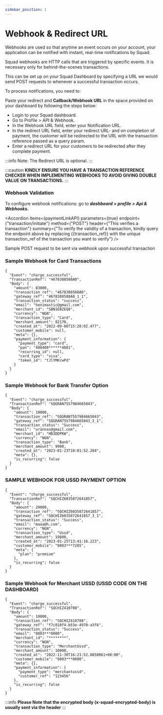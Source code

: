 ```yaml
---
sidebar_position: 1
---
```




# Webhook & Redirect URL

Webhooks are used so that anytime an event occurs on your account, your application can be notified with instant, real-time notifications by Squad.

Squad webhooks are HTTP calls that are triggered by specific events. It is necessary only for behind-the-scenes transactions. 

This can be set up on your Squad Dashboard by specifying a URL we would send POST requests to whenever a successful transaction occurs. 

To process notifications, you need to:

Paste your redirect and **Callback/Webhook URL** in the space provided on your dashboard by following the steps below:

- Login to your Squad dashboard. 
- Go to Profile > API & Webhook.
- In the Webhook URL field, enter your Notification URL.
- In the redirect URL field, enter your redirect URL- and on completion of payment, the customer will be redirected to the URL with the transaction reference passed as a query param.
- Enter a redirect URL for your customers to be redirected after they complete payment.

:::info
Note: The Redirect URL is optional.
:::

:::caution
**KINDLY ENSURE YOU HAVE A TRANSACTION REFERENCE CHECKER WHEN IMPLEMENTING WEBHOOKS TO AVOID GIVING DOUBLE VALUE ON TRANSACTIONS.**
:::

### Webhook Validation

To configure webhook notifications: go to **_dashboard > profile > Api & Webhooks._**


<Accordion 
    items={paymentLinkAPI} 
    parameters={true} 
    endpoint={"transaction/initiate"} 
    method={"POST"} 
    header={"This verifies a transaction"} 
    summary={"To verify the validity of a transaction, kindly query the endpoint above by replacing {{transaction_ref}} with the unique transaction_ref of the transaction you want to verify"}
/>

<AccordionCode items={paymentLinkResponse}/>

Sample POST request to be sent via webhook upon successful transaction

### Sample Webhook for Card Transactions

```
{
  "Event": "charge_successful",
  "TransactionRef": "4678388588A0",
  "Body": {
    "amount": 83000,
    "transaction_ref": "4678388588A0",
    "gateway_ref": "4678388588A0_1_1",
    "transaction_status": "success",
    "email": "henimastic@gmail.com",
    "merchant_id": "SBN1EBZEQ8",
    "currency": "NGN",
    "transaction_type": "Card",
    "merchant_amount": 82170,
    "created_at": "2022-09-06T15:28:02.477",
    "customer_mobile": null,
    "meta": {},
    "payment_information": {
      "payment_type": "card",
      "pan": "408408******4081",
      "recurring_id": null,
      "card_type": "visa",
      "token_id": "tJlYMKcwPd"
    }
  }
}
```

### Sample Webhook for Bank Transfer Option

```
{
  "Event": "charge_successful",
  "TransactionRef": "SQGRAN7557984665043",
  "Body": {
    "amount": 10000,
    "transaction_ref": "SQGRAN7557984665043",
    "gateway_ref": "SQGRAN7557984665043_2_1",
    "transaction_status": "Success",
    "email": "urannas@gmail.com",
    "merchant_id": "HD3DDPKW",
    "currency": "NGN",
    "transaction_type": "Bank",
    "merchant_amount": 9900,
    "created_at": "2023-01-23T10:01:52.284",
    "meta": {},
    "is_recurring": false
  }
}

```

### SAMPLE WEBHOOK FOR USSD PAYMENT OPTION

```
{
  "Event": "charge_successful",
  "TransactionRef": "SQCHIZ6035872641857",
  "Body": {
    "amount": 20000,
    "transaction_ref": "SQCHIZ6035872641857",
    "gateway_ref": "SQCHIZ6035872641857_3_1",
    "transaction_status": "Success",
    "email": "maaa@h.com",
    "currency": "NGN",
    "transaction_type": "Ussd",
    "merchant_amount": 19800,
    "created_at": "2023-01-25T13:41:16.223",
    "customer_mobile": "0803***7205",
    "meta": {
      "plan": "premium"
    },
    "is_recurring": false
  }
}
```

### Sample Webhook for Merchant USSD (USSD CODE ON THE DASHBOARD)

```
{
  "Event": "charge_successful",
  "TransactionRef": "SQCHIZ410708",
  "Body": {
    "amount": 10000,
    "transaction_ref": "SQCHIZ410708",
    "gateway_ref": "f7c810f4-b53e-4970-a3f6",
    "transaction_status": "Success",
    "email": "0803***0000",
    "merchant_id": "********",
    "currency": "NGN",
    "transaction_type": "MerchantUssd",
    "merchant_amount": 10000,
    "created_at": "2022-11-30T16:21:52.8850061+00:00",
    "customer_mobile": "0803***0000",
    "meta": {},
    "payment_information": {
      "payment_type": "merchantussd",
      "customer_ref": "123456"
    },
    "is_recurring": false
  }
}
```

:::info
**Please Note that the encrypted body (x-squad-encrypted-body) is usually sent via the header**
:::